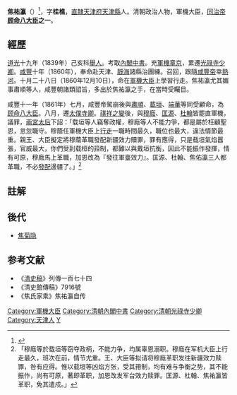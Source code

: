 {{明清人物信息框
| 姓名 = 焦祐瀛
| 原名 =
| 圖片名稱=
| 圖片大小 =
| 圖片說明 =
| 最高職務 = [[太僕寺卿|太僕寺卿]]，[[軍機大臣|軍機大臣]]
| 屆數 = 
| 國家 = 大清
| 前任 = 
| 繼任 = 
| 爵位 =
| 籍貫 = [[直隸省|直隸省]][[天津府|天津府]][[天津縣|天津縣]]
| 族裔 = 漢族
| 旗籍 = 
| 字號 = 字'''桂樵'''
| 諡號 = 
| 出生日期 = 1814
| 出生地點 = 
| 逝世日期 = 1887
| 逝世地點 = 
| 陵墓 =
| 配偶 =
| 親屬 =
| 出身 = 
*[[道光|道光]]十九年（1839年）己亥科舉人
| 經歷 = 
*考取[[內閣中書|內閣中書]]（[[道光|道光]]十九年）
*[[軍機章京|軍機章京]]
*[[光祿寺|光祿寺]][[少卿|少卿]]（？-咸豐十一年）
*辦理天津靜海諸縣[[團練|團練]]（[[咸豐|咸豐]]十年）
*軍機大臣學習行走（咸豐十年-咸豐十一年）
*[[太僕寺卿|太僕寺卿]]（咸豐十一年）
| 著作 =
}}
'''焦祐瀛'''（{{bd|1814年||1887年|catIdx=J}}）<ref>{{Cite web|url=http://www.doc88.com/p-9552819450089.html|title=从焦佑瀛到焦菊隐|accessdate=2019-02-08|author=王皓|date=|publisher=|archive-date=2019-08-18|archive-url=https://web.archive.org/web/20190818152020/http://www.doc88.com/p-9552819450089.html|dead-url=no}}</ref>，字'''桂樵'''，[[直隸|直隸]][[天津府|天津府]][[天津縣|天津縣]]人。清朝政治人物，軍機大臣，[[同治帝|同治帝]]'''[[顾命八大臣|顾命八大臣]]之一'''。

==經歷==
[[道光|道光]]十九年（1839年）己亥科[[舉人|舉人]]。考取[[內閣中書|內閣中書]]。充[[軍機章京|軍機章京]]，累遷[[光祿寺|光祿寺]][[少卿|少卿]]。[[咸豐|咸豐]]十年（1860年），奉命赴天津、[[靜海縣|靜海]]諸縣治團練。召回，跟隨[[咸豐帝|咸豐帝]]幸[[熱河|熱河]]。十月二十八日（1860年12月10日），命在[[軍機大臣|軍機大臣]]上學習行走。焦祐瀛尤其媚事肅順等人，咸豐朝諸類詔旨，多出於焦祐瀛之手，在當時受矚目。

咸豐十一年（1861年）七月，咸豐帝駕崩後與[[肅順|肅順]]、[[載垣|載垣]]、[[端華|端華]]等同受顧命，為[[顾命八大臣|顾命八大臣]]。八月，遷[[太僕寺卿|太僕寺卿]]。[[祺祥之變|祺祥之變]]後，與[[穆廕|穆廕]]、[[匡源|匡源]]、[[杜翰|杜翰]]皆罷直軍機，議罪，[[兩宮太后|兩宮太后]]下詔：「载垣等人竊奪政權，穆廕等人不能力爭，都是屬於枉顧聖恩，怠忽職守。穆蔭任軍機大臣上[[行走|行走]]一職時間最久，職位也最大，違法情節最重。親王、大臣擬定將穆蔭革職發配新疆效力贖罪，罪有應得，只是载垣氣焰囂張，官威最大，你們受到载桓的箝制，都難以與戴垣抗衡，因此不能振作發揮，情有可原，穆廕馬上革職，加恩改為『發往軍臺效力』。匡源、杜翰、焦佑瀛三人都革職，不必[[發配|發配]]邊疆了。」<ref>「穆廕等於载垣等窃夺政柄，不能力争，均属辜恩溺职。穆廕在军机大臣上行走最久，班次在前，情节尤重。王、大臣等拟请将穆廕革职发往新疆效力赎罪，咎有应得。惟以载垣等凶焰方张，受其箝制，均有难与争衡之势，其不能振作，尚有可原，著即革职，加恩改发军台效力赎罪。匡源、杜翰、焦祐瀛皆革职，免其遣戍。」</ref>

== 註解 ==
{{Reflist|30em}}

==後代==
*[[焦菊隐|焦菊隐]]

{{顧命八大臣}}

== 参考文献 ==
*《[[清史稿|清史稿]]》列傳一百七十四
*《清史館傳稿》7916號
*《焦氏家乘》焦祐瀛自传

{{Authority control}}
{{DEFAULTSORT:Jiao焦}}
[[Category:軍機大臣|Category:軍機大臣]]
[[Category:清朝內閣中書|Category:清朝內閣中書]]
[[Category:清朝光祿寺少卿|Category:清朝光祿寺少卿]]
[[Category:天津人|Category:天津人]]
[[Category:焦姓|Y]]